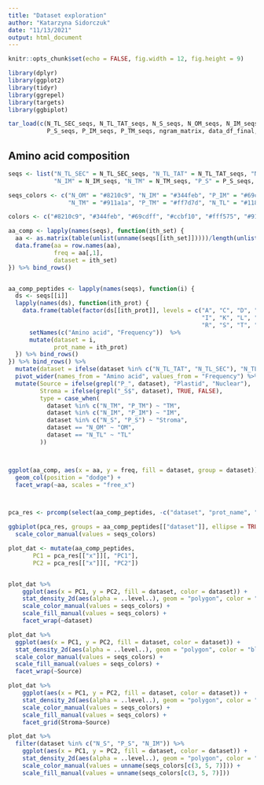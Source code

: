 ```yaml
---
title: "Dataset exploration"
author: "Katarzyna Sidorczuk"
date: "11/13/2021"
output: html_document
---
```


```r
knitr::opts_chunk$set(echo = FALSE, fig.width = 12, fig.height = 9)

library(dplyr)
library(ggplot2)
library(tidyr)
library(ggrepel)
library(targets)
library(ggbiplot)

tar_load(c(N_TL_SEC_seqs, N_TL_TAT_seqs, N_S_seqs, N_OM_seqs, N_IM_seqs, N_TM_seqs,
           P_S_seqs, P_IM_seqs, P_TM_seqs, ngram_matrix, data_df_final, PlastoGram_ngram_models))
```


## Amino acid composition
```r
seqs <- list("N_TL_SEC" = N_TL_SEC_seqs, "N_TL_TAT" = N_TL_TAT_seqs, "N_S" = N_S_seqs, "N_OM" = N_OM_seqs, 
             "N_IM" = N_IM_seqs, "N_TM" = N_TM_seqs, "P_S" = P_S_seqs, "P_IM" = P_IM_seqs, "P_TM" = P_TM_seqs)

seqs_colors <- c("N_OM" = "#8210c9", "N_IM" = "#344feb", "P_IM" = "#69cdff", "N_S" = "#ccbf10", "P_S" = "#fff575", 
                 "N_TM" = "#911a1a", "P_TM" = "#ff7d7d", "N_TL" = "#118a0c")#, "N_TL_TAT" = "#9fff9c")

colors <- c("#8210c9", "#344feb", "#69cdff", "#ccbf10", "#fff575", "#911a1a", "#ff7d7d", "#118a0c", "#9fff9c")

aa_comp <- lapply(names(seqs), function(ith_set) {
  aa <- as.matrix(table(unlist(unname(seqs[[ith_set]]))))/length(unlist(seqs[[ith_set]])) 
  data.frame(aa = row.names(aa),
             freq = aa[,1],
             dataset = ith_set)
}) %>% bind_rows()


aa_comp_peptides <- lapply(names(seqs), function(i) {
  ds <- seqs[[i]]
  lapply(names(ds), function(ith_prot) {
    data.frame(table(factor(ds[[ith_prot]], levels = c("A", "C", "D", "E", "F", "G", "H",
                                                       "I", "K", "L", "M", "N", "P", "Q",
                                                       "R", "S", "T", "V", "W", "Y")))/length(ds[[ith_prot]])) %>%
      setNames(c("Amino acid", "Frequency"))  %>%
      mutate(dataset = i,
             prot_name = ith_prot)
  }) %>% bind_rows()
}) %>% bind_rows() %>% 
  mutate(dataset = ifelse(dataset %in% c("N_TL_TAT", "N_TL_SEC"), "N_TL", dataset)) %>% 
  pivot_wider(names_from = "Amino acid", values_from = "Frequency") %>% 
  mutate(Source = ifelse(grepl("P_", dataset), "Plastid", "Nuclear"),
         Stroma = ifelse(grepl("_S$", dataset), TRUE, FALSE),
         type = case_when(
           dataset %in% c("N_TM", "P_TM") ~ "TM",
           dataset %in% c("N_IM", "P_IM") ~ "IM",
           dataset %in% c("N_S", "P_S") ~ "Stroma",
           dataset == "N_OM" ~ "OM",
           dataset == "N_TL" ~ "TL"
         )) 



ggplot(aa_comp, aes(x = aa, y = freq, fill = dataset, group = dataset)) +
  geom_col(position = "dodge") +
  facet_wrap(~aa, scales = "free_x")



pca_res <- prcomp(select(aa_comp_peptides, -c("dataset", "prot_name", "Source", "Stroma", "type")), center = TRUE)

ggbiplot(pca_res, groups = aa_comp_peptides[["dataset"]], ellipse = TRUE) +
  scale_color_manual(values = seqs_colors) 

plot_dat <- mutate(aa_comp_peptides, 
       PC1 = pca_res[["x"]][, "PC1"],
       PC2 = pca_res[["x"]][, "PC2"]) 


plot_dat %>% 
    ggplot(aes(x = PC1, y = PC2, fill = dataset, color = dataset)) +
    stat_density_2d(aes(alpha = ..level..), geom = "polygon", color = "black", size = 0.2) +
    scale_color_manual(values = seqs_colors) +
    scale_fill_manual(values = seqs_colors) +
    facet_wrap(~dataset)

plot_dat %>% 
  ggplot(aes(x = PC1, y = PC2, fill = dataset, color = dataset)) +
  stat_density_2d(aes(alpha = ..level..), geom = "polygon", color = "black", size = 0.2) +
  scale_color_manual(values = seqs_colors) +
  scale_fill_manual(values = seqs_colors) +
  facet_wrap(~Source)

plot_dat %>% 
    ggplot(aes(x = PC1, y = PC2, fill = dataset, color = dataset)) +
    stat_density_2d(aes(alpha = ..level..), geom = "polygon", color = "black", size = 0.2) +
    scale_color_manual(values = seqs_colors) +
    scale_fill_manual(values = seqs_colors) +
    facet_grid(Stroma~Source)

plot_dat %>% 
  filter(dataset %in% c("N_S", "P_S", "N_IM")) %>% 
    ggplot(aes(x = PC1, y = PC2, fill = dataset, color = dataset)) +
    stat_density_2d(aes(alpha = ..level..), geom = "polygon", color = "black", size = 0.2) +
    scale_color_manual(values = unname(seqs_colors[c(3, 5, 7)])) +
    scale_fill_manual(values = unname(seqs_colors[c(3, 5, 7)])) 

```
